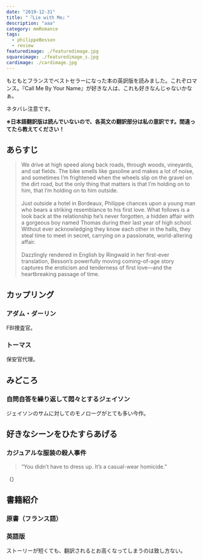 ```yaml
---
date: "2019-12-31"
title: "『Lie with Me』"
description: "aaa"
category: mmRomance
tags:
  - philippeBesson
  - review
featuredimage: ./featuredimage.jpg
squareimage: ./featuredimage_s.jpg
cardimage: ./cardimage.jpg
---
```



もともとフランスでベストセラーになった本の英訳版を読みました。これぞロマンス。『Call Me By Your Name』が好きな人は、これも好きなんじゃないかなぁ。

<InternalLink slug="/mm-romance/the-monet-murders/" />

ネタバレ注意です。

**※日本語翻訳版は読んでいないので、各英文の翻訳部分は私の意訳です。間違ってたら教えてください！**

## あらすじ

<Blockquote srcName="Lie with Me" srcURL="https://amzn.to/2EtBEJD">
We drive at high speed along back roads, through woods, vineyards, and oat fields. The bike smells like gasoline and makes a lot of noise, and sometimes I’m frightened when the wheels slip on the gravel on the dirt road, but the only thing that matters is that I’m holding on to him, that I’m holding on to him outside.<br />
<br />
Just outside a hotel in Bordeaux, Philippe chances upon a young man who bears a striking resemblance to his first love. What follows is a look back at the relationship he’s never forgotten, a hidden affair with a gorgeous boy named Thomas during their last year of high school. Without ever acknowledging they know each other in the halls, they steal time to meet in secret, carrying on a passionate, world-altering affair.<br />
<br />
Dazzlingly rendered in English by Ringwald in her first-ever translation, Besson’s powerfully moving coming-of-age story captures the eroticism and tenderness of first love—and the heartbreaking passage of time.
</Blockquote>

## カップリング

### アダム・ダーリン

FBI捜査官。


### トーマス

保安官代理。

## みどころ

### 自問自答を繰り返して悶々とするジェイソン

ジェイソンのサムに対してのモノローグがとても多い今作。

## 好きなシーンをひたすらあげる

### カジュアルな服装の殺人事件

<Blockquote srcName="Lie with Me" srcURL="https://amzn.to/2Z1eGmE" book>
“You didn’t have to dress up. It’s a casual-wear homicide.”
</Blockquote>

<p className="translation">（）</p>

## 書籍紹介

### 原書（フランス語）

<Amazon
  asin="2260029884"
  title="Arrête avec tes mensonges"
  linkId="1e97a07aa9d07aaf209969a4fb45052c"
  author="Philippe Besson"
/>

### 英語版

<Amazon
  asin="B07GNSF4BH"
  title="Lie with Me"
  linkId="3a8aac5b7bb71434cda6597b6842563f"
  author="Philippe Besson"
/>

ストーリーが短くても、翻訳されるとお高くなってしまうのは致し方ない。